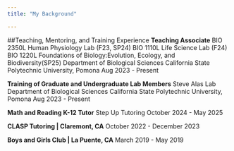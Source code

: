 ```yaml
---
title: "My Background"

---
```

##Teaching, Mentoring, and Training Experience
**Teaching Associate**
BIO 2350L Human Physiology Lab (F23, SP24)
BIO 1110L Life Science Lab (F24)
BIO 1220L Foundations of Biology:Evolution, Ecology, and Biodiversity(SP25)
Department of Biological Sciences
California State Polytechnic University, Pomona
Aug 2023 - Present

**Training of Graduate and Undergraduate Lab Members**
Steve Alas Lab
Department of Biological Sciences
California State Polytechnic University, Pomona
Aug 2023 - Present 

**Math and Reading K-12 Tutor**
Step Up Tutoring 
October 2024 - May 2025

**CLASP Tutoring  | Claremont, CA**
October 2022 - December 2023

**Boys and Girls Club | La Puente, CA**
March 2019 - May 2019





